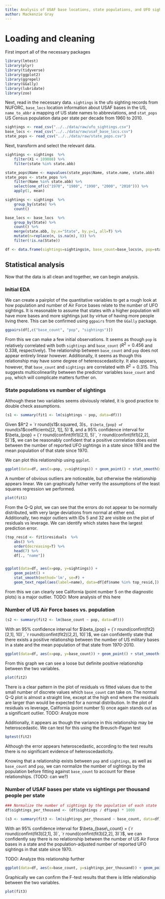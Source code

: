 ```yaml
---
title: Analysis of USAF base locations, state populations, and UFO sightings
author: Mackenzie Gray
---
```


# Loading and cleaning

First import all of the necessary packages

```r
library(lmtest)
library(plyr)
library(tidyverse)
library(ggplot2)
library(ggrepel)
library(GGally)
library(lubridate)
library(zoo)
```

Next, read in the necessary data.
`sightings` is the ufo sighting records from NUFORC, `base_locs` location information about USAF bases in the US,
`name_to_abbr` a mapping of US state names to abbreviations, and `stat_pops` US Census population data per state per decade from 1960 to 2010. 

```r
sightings <- read_csv("../../data/raw/ufo_sightings.csv")
base_locs <- read_csv("../../data/raw/usaf_base_locs.csv")
state_pops <- read_csv("../../data/raw/state_pops.csv")
```

Next, transform and select the relevant data.

```r
sightings <- sightings  %>%
    filter(X1 < 109088) %>%
    filter(state %in% state.abb)

state_pops$Name <- mapvalues(state_pops$Name, state.name, state.abb)
state_pops <- state_pops %>%
    filter(Name %in% state.abb) %>%
    select(one_of(c("1970", "1980", "1990", "2000", "2010"))) %>%
    apply(1, mean)

sightings <- sightings  %>%
    group_by(state) %>%
    count()

base_locs <- base_locs  %>%
    group_by(State) %>%
    count() %>%
    merge(state.abb, by.x="State", by.y=1, all=T) %>%
    mutate(n=replace(n, is.na(n), 0)) %>%
    filter(!is.na(State))

df <- data.frame(sightings=sightings$n, base_count=base_locs$n, pop=state_pops, name=state.abb)

```

## Statistical analysis
Now that the data is all clean and together, we can begin analysis. 

### Initial EDA

We can create a pairplot of the quantitative variables to get a rough look at how population and number of Air Force bases relate to the number of UFO sightings.
It is reasonable to assume that states with a higher population will have more bases and more sightings just by virtue of having more people living there.
This can be confirmed using `ggpairs` from the `GGally` package.

```r
ggpairs(df[,c("base_count", "pop", "sightings")])
```

From this we can make a few initial observations.
It seems as though `pop` is relatively correlated with both `sightings` and `base_count` ($R^2 = 0.456$ and $0.338$, respectively).
The relationship between `base_count` and `pop` does not appear entirely linear however.
Additionally, it seems as though this relationship may have some degree of hetereoscedasticity.
It also appears, however, that `base_count` and `sightings` are correlated with $R^2 = 0.315$.
This suggests multicolinearlity between the predictor variables `base_count` and `pop`, which will complicate matters further on.

### State populations vs number of sightings

Although these two variables seems obviously related, it is good practice to double check assumptions.

```r
(s1 <- summary(fit1 <- lm(sightings ~ pop, data=df)))
```

Given $R^2 = `r round(s1$r.squared, 3)`$, $\beta_{pop} = `r round(s1$coefficients[[2, 1]], 5)`$, and a 95% confidence interval for $\beta_{pop} = (`r round(confint(fit1)[2,1], 5)`, `r round(confint(fit1)[2,2], 5)`)$, we can be reasonably confident that a positive correlation does exist between the number of reported UFO sightings in a state since 1974 and the mean population of that state since 1970.

We can plot this relationship using `ggplot`.

```r
ggplot(data=df, aes(x=pop, y=sightings)) + geom_point() + stat_smooth(method='lm', se=F)
```

A number of obvious outliers are noticeable, but otherwise the relationship appears linear.
We can graphically futher verify the assumptions of the least squares regression we performed.

```r
plot(fit1)
```

From the Q-Q plot, we can see that the errors do not appear to be normally distributed, with very large deviations from normal at either end.
Additionally, two major outliers with IDs 5 and 32 are visible on the plot of residuals vs leverage. We can identify which states have the largest prediction error.

```r
(top_resid <- fit1$residuals  %>%
    abs() %>%
    order(decreasing=T) %>%
    head(7) %>%
    df[., "name"])


ggplot(data=df, aes(x=pop, y=sightings)) +
    geom_point() +
    stat_smooth(method='lm', se=F) +
    geom_text_repel(aes(label=name), data=df[df$name %in% top_resid,])

```

From this we can clearly see California (point number 5 on the diagnostic plots) is a major outlier.
TODO: More analysis of this here


### Number of US Air Force bases vs. population

```r
(s2 <- summary(fit2 <- lm(base_count ~ pop, data=df)))
```

With an 95% confidence interval for $\beta_{pop} = (`r round(confint(fit2)[2,1], 10)`, `r round(confint(fit2)[2,2], 10)`)$, we can confidently state that there exists a positive relationship between the number of US military bases in a state and the mean population of that state from 1970-2010.

```r
ggplot(data=df, aes(x=pop, y=base_count)) + geom_point() + stat_smooth(method='lm', se=F)
```

From this graph we can see a loose but definite positive relationship between the two variables.

```r
plot(fit2)
```

There is a clear pattern in the plot of residuals vs fitted values due to the small number of discrete values which `base_count` can take on.
The normal Q-Q plot is almost a straight line, except at the high end where the residuals are larger than would be expected for a normal distribution.
In the plot of residuals vs leverage, California (point number 5) once again stands out as a significant outlier.
TODO: Analyze more

Additionally, it appears as though the variance in this relationship may be heteroscedastic.
We can test for this using the Breusch-Pagan test

```r
bptest(fit2)
```

Although the error appears heteroscedastic, according to the test results there is no significant evidence of heteroscedasticity.

Knowing that a relationship exists between `pop` and `sightings`, as well as `base_count` and `pop`, we can normalize the number of sightings by the population before fitting against `base_count` to account for these relationships. (TODO: can we?)

### Number of USAF bases per state vs sightings per thousand people per state

```r
### Normalize the number of sightings by the population of each state
df$sightings_per_thousand <- (df$sightings / df$pop) * 1000

(s3 <- summary(fit3 <- lm(sightings_per_thousand ~ base_count, data=df)))
```

With an 95% confidence interval for $\beta_{base\_count} = (`r round(confint(fit3)[2,1], 3)`, `r round(confint(fit3)[2,2], 3)`)$, we can confidently say there is no relationship between the number of US Air Force bases in a state and the population-adjusted number of reported UFO sightings in that state since 1970.

TODO: Analyze this relationship further

```r
ggplot(data=df, aes(x=base_count, y=sightings_per_thousand)) + geom_point() + stat_smooth(method='lm', se=F)
```

Graphically we can confirm the F-test results that there is little relationship between the two variables.


```r
plot(fit3)
```
